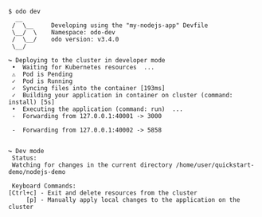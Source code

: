 ```console
$ odo dev
  __
 /  \__     Developing using the "my-nodejs-app" Devfile
 \__/  \    Namespace: odo-dev
 /  \__/    odo version: v3.4.0
 \__/

↪ Deploying to the cluster in developer mode
 •  Waiting for Kubernetes resources  ...
 ⚠  Pod is Pending
 ✓  Pod is Running
 ✓  Syncing files into the container [193ms]
 ✓  Building your application in container on cluster (command: install) [5s]
 •  Executing the application (command: run)  ...
 -  Forwarding from 127.0.0.1:40001 -> 3000

 -  Forwarding from 127.0.0.1:40002 -> 5858


↪ Dev mode
 Status:
 Watching for changes in the current directory /home/user/quickstart-demo/nodejs-demo

 Keyboard Commands:
[Ctrl+c] - Exit and delete resources from the cluster
     [p] - Manually apply local changes to the application on the cluster

```